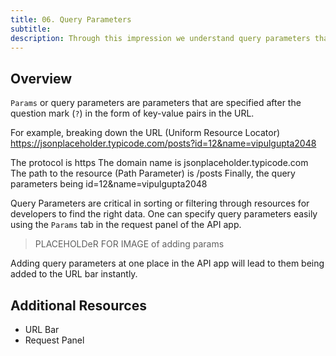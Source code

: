```yaml
---
title: 06. Query Parameters
subtitle:
description: Through this impression we understand query parameters that we can configure in APIs in Firecamp
---
```


## Overview

`Params` or query parameters are parameters that are specified after the question mark (`?`) in the form of key-value pairs in the URL.

For example, breaking down the URL (Uniform Resource Locator) https://jsonplaceholder.typicode.com/posts?id=12&name=vipulgupta2048

The protocol is https
The domain name is jsonplaceholder.typicode.com
The path to the resource (Path Parameter) is /posts
Finally, the query parameters being id=12&name=vipulgupta2048

Query Parameters are critical in sorting or filtering through resources for developers to find the right data. One can specify query parameters easily using the `Params` tab in the request panel of the API app.

> PLACEHOLDeR FOR IMAGE of adding params

Adding query parameters at one place in the API app will lead to them being added to the URL bar instantly.

## Additional Resources
- URL Bar
- Request Panel
